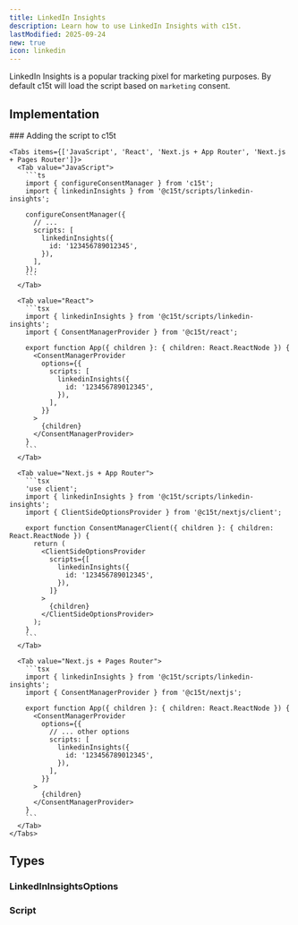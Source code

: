 ```yaml
---
title: LinkedIn Insights
description: Learn how to use LinkedIn Insights with c15t.
lastModified: 2025-09-24
new: true
icon: linkedin
---
```


LinkedIn Insights is a popular tracking pixel for marketing purposes. By default c15t will load the script based on `marketing` consent.

## Implementation

<Steps>
  <Step>
    ### Adding the script to c15t

    <Tabs items={['JavaScript', 'React', 'Next.js + App Router', 'Next.js + Pages Router']}>
      <Tab value="JavaScript">
        ```ts
        import { configureConsentManager } from 'c15t';
        import { linkedinInsights } from '@c15t/scripts/linkedin-insights';

        configureConsentManager({
          // ... 
          scripts: [
            linkedinInsights({
              id: '123456789012345',
            }),
          ],
        });
        ```
      </Tab>

      <Tab value="React">
        ```tsx
        import { linkedinInsights } from '@c15t/scripts/linkedin-insights';
        import { ConsentManagerProvider } from '@c15t/react';

        export function App({ children }: { children: React.ReactNode }) { 
          <ConsentManagerProvider
            options={{
              scripts: [
                linkedinInsights({
                  id: '123456789012345',
                }),
              ],
            }}
          >
            {children}
          </ConsentManagerProvider>
        }
        ```
      </Tab>

      <Tab value="Next.js + App Router">
        ```tsx
        'use client';
        import { linkedinInsights } from '@c15t/scripts/linkedin-insights';
        import { ClientSideOptionsProvider } from '@c15t/nextjs/client';

        export function ConsentManagerClient({ children }: { children: React.ReactNode }) { 
          return (
            <ClientSideOptionsProvider
              scripts={[
                linkedinInsights({
                  id: '123456789012345',
                }),
              ]}
            >
              {children}
            </ClientSideOptionsProvider>
          );
        }
        ```
      </Tab>

      <Tab value="Next.js + Pages Router">
        ```tsx
        import { linkedinInsights } from '@c15t/scripts/linkedin-insights';
        import { ConsentManagerProvider } from '@c15t/nextjs';

        export function App({ children }: { children: React.ReactNode }) { 
          <ConsentManagerProvider
            options={{
              // ... other options
              scripts: [
                linkedinInsights({
                  id: '123456789012345',
                }),
              ],
            }}
          >
            {children}
          </ConsentManagerProvider>
        }
        ```
      </Tab>
    </Tabs>
  </Step>
</Steps>

## Types

### LinkedInInsightsOptions

<AutoTypeTable path="./packages/scripts/src/linkedin-insights.ts" name="LinkedInInsightsOptions" />

### Script

<AutoTypeTable path="./packages/core/src/libs/script-loader/types.ts" name="Script" />

